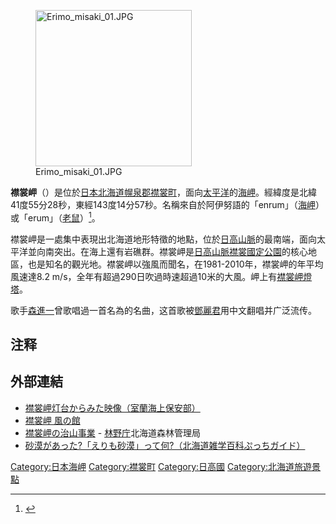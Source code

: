 [[File:Erimo_misaki_01.JPG|250px]]

'''襟裳岬'''（{{jpn|j=襟裳岬|hg=えりもみさき|rm=Erimomisaki|f=y}}）是位於[[日本|日本]][[北海道|北海道]][[幌泉郡|幌泉郡]][[襟裳町|襟裳町]]，面向[[太平洋|太平洋]]的[[海岬|海岬]]。經緯度是北緯41度55分28秒，東經143度14分57秒。名稱來自於阿伊努語的「enrum」（[[海岬|海岬]]）或「erum」（[[老鼠|老鼠]]）<ref>{{Cite web|url=http://www.pref.hokkaido.lg.jp/ks/ass/grp/1120P.pdf|title=アイヌ語地名リスト|accessdate=2017-08-16|author=北海道庁|date=|publisher=北海道庁|archive-date=2018-04-17|archive-url=https://web.archive.org/web/20180417012737/http://www.pref.hokkaido.lg.jp/ks/ass/grp/1120P.pdf|dead-url=no}}</ref>。

襟裳岬是一處集中表現出北海道地形特徵的地點，位於[[日高山脈|日高山脈]]的最南端，面向太平洋並向南突出。在海上還有岩礁群。襟裳岬是[[日高山脈襟裳國定公園|日高山脈襟裳國定公園]]的核心地區，也是知名的觀光地。襟裳岬以強風而聞名，在1981-2010年，襟裳岬的年平均風速達8.2 m/s，全年有超過290日吹過時速超過10米的大風。岬上有[[襟裳岬燈塔|襟裳岬燈塔]]。

歌手[[森進一|森進一]]曾歌唱過一首名為{{link-ja|襟裳岬 (歌曲)|襟裳岬 (森進一の曲)|襟裳岬}}的名曲，这首歌被[[鄧麗君|鄧麗君]]用中文翻唱并广泛流传。

== 注释 ==

{{Reflist|25em}}

== 外部連結 ==
{{commonscat}}
* [https://web.archive.org/web/20130524164222/http://www6.kaiho.mlit.go.jp/muroran/anzen/live/erimo.htm 襟裳岬灯台からみた映像（室蘭海上保安部）]
* [https://web.archive.org/web/20140820064242/http://www9.ocn.ne.jp/~kaze/ 襟裳岬 風の館]
* [https://web.archive.org/web/20140415230103/http://www.rinya.maff.go.jp/hokkaido/policy/business/tisan/erimo/ 襟裳岬の治山事業] - [[林野庁|林野庁]]北海道森林管理局
* [http://pucchi.net/hokkaido/closeup/erimo_sabaku.php 砂漠があった?「えりも砂漠」って何?（北海道雑学百科ぷっちガイド）]{{Wayback|url=http://pucchi.net/hokkaido/closeup/erimo_sabaku.php |date=20140808041042 }}

{{coord|display=title}}
{{DEFAULTSORT:Erimo Misaki}}
[[Category:日本海岬|Category:日本海岬]]
[[Category:襟裳町|Category:襟裳町]]
[[Category:日高國|Category:日高國]]
[[Category:北海道旅遊景點|Category:北海道旅遊景點]]